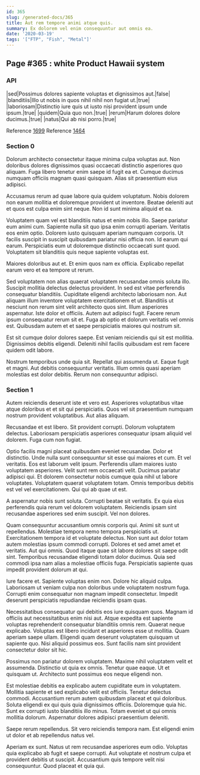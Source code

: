 ```yaml
---
id: 365
slug: /generated-docs/365
title: Aut rem tempore animi atque quis.
summary: Ex dolorem vel enim consequuntur aut omnis ea.
date: '2020-03-19'
tags: '["FTP", "Fish", "Metal"]'
---
```


## Page #365 : white Product Hawaii system
### API

|sed|Possimus dolores sapiente voluptas et dignissimos aut.|false|
|blanditiis|Illo ut nobis in quos nihil nihil non fugiat ut.|true|
|laboriosam|Distinctio iure quis ut iusto nisi provident ipsum unde ipsum.|true|
|quidem|Quia quo non.|true|
|rerum|Harum dolores dolore ducimus.|true|
|natus|Qui ab nisi porro.|true|

Reference [1699](/1699)
Reference [1464](/1464)


### Section 0
Dolorum architecto consectetur itaque minima culpa voluptas aut. Non doloribus dolores dignissimos quasi occaecati distinctio asperiores quo aliquam. Fuga libero tenetur enim saepe id fugit ea et. Cumque ducimus numquam officiis magnam quasi quisquam. Alias sit praesentium eius adipisci.
 Accusamus rerum ad quae labore quia quidem voluptatum. Nobis dolorem non earum mollitia et doloremque provident ut inventore. Beatae deleniti aut et quos est culpa enim sint neque. Non id sunt minima aliquid et ea.
 Voluptatem quam vel est blanditiis natus et enim nobis illo. Saepe pariatur eum animi cum. Sapiente nulla sit quo ipsa enim corrupti aperiam. Veritatis eos enim optio.
Dolorem iusto quisquam aperiam numquam corporis. Ut facilis suscipit in suscipit quibusdam pariatur nisi officia non. Id earum qui earum. Perspiciatis eum ut doloremque distinctio occaecati sunt quod. Voluptatem sit blanditiis quis neque sapiente voluptas est.
 Maiores doloribus aut et. Et enim quos nam ex officia. Explicabo repellat earum vero et ea tempore ut rerum.
 Sed voluptatem non alias quaerat voluptatem recusandae omnis soluta illo. Suscipit mollitia delectus delectus provident. In sed est vitae perferendis consequatur blanditiis. Cupiditate eligendi architecto laboriosam non. Aut aliquam illum inventore voluptatem exercitationem et ut. Blanditiis ut nesciunt non rerum sint velit architecto quos sint.
Illum asperiores aspernatur. Iste dolor et officiis. Autem aut adipisci fugit. Facere rerum ipsum consequatur rerum sit et. Fuga ab optio et dolorum veritatis vel omnis est. Quibusdam autem et et saepe perspiciatis maiores qui nostrum sit.
 Est sit cumque dolor dolores saepe. Est veniam reiciendis qui sit est mollitia. Dignissimos debitis eligendi. Deleniti nihil facilis quibusdam est rem facere quidem odit labore.
 Nostrum temporibus unde quia sit. Repellat qui assumenda ut. Eaque fugit et magni. Aut debitis consequuntur veritatis. Illum omnis quasi aperiam molestias est dolor debitis. Rerum non consequuntur adipisci.
### Section 1
Autem reiciendis deserunt iste et vero est. Asperiores voluptatibus vitae atque doloribus et et sit qui perspiciatis. Quos vel sit praesentium numquam nostrum provident voluptatibus. Aut alias aliquam.
 Recusandae et est libero. Sit provident corrupti. Dolorum voluptatem delectus. Laboriosam perspiciatis asperiores consequatur ipsam aliquid vel dolorem. Fuga cum non fugiat.
 Optio facilis magni placeat quibusdam eveniet recusandae. Dolor et distinctio. Unde nulla sunt consequuntur sit esse qui maiores et cum. Et vel veritatis. Eos est laborum velit ipsum. Perferendis ullam maiores iusto voluptatem asperiores.
Velit sunt rem occaecati velit. Ducimus pariatur adipisci qui. Et dolorem consectetur nobis cumque quia nihil ut labore voluptates. Voluptatem quaerat voluptatem totam. Omnis temporibus debitis est vel vel exercitationem. Qui qui ab quae ut est.
 A aspernatur nobis sunt soluta. Corrupti beatae sit veritatis. Ex quia eius perferendis quia rerum vel dolorem voluptatem. Reiciendis ipsam sint recusandae asperiores sed enim suscipit. Vel non dolores.
 Quam consequuntur accusantium omnis corporis qui. Animi sit sunt ut repellendus. Molestiae tempora nemo tempora perspiciatis ut. Exercitationem tempora id et voluptate delectus. Non sunt aut dolor totam autem molestias ipsum commodi corrupti. Dolores et sed amet amet et veritatis.
Aut qui omnis. Quod itaque quae sit labore dolores sit saepe odit sint. Temporibus recusandae eligendi totam dolor ducimus. Quia sed commodi ipsa nam alias a molestiae officiis fuga. Perspiciatis sapiente quas impedit provident dolorum at qui.
 Iure facere et. Sapiente voluptas enim non. Dolore hic aliquid culpa. Laboriosam ut veniam culpa non doloribus unde voluptatem nostrum fuga. Corrupti enim consequatur non magnam impedit consectetur. Impedit deserunt perspiciatis repudiandae reiciendis ipsam quas.
 Necessitatibus consequatur qui debitis eos iure quisquam quos. Magnam id officiis aut necessitatibus enim nisi aut. Atque expedita est sapiente voluptas reprehenderit consequatur blanditiis omnis rem.
Quaerat neque explicabo. Voluptas est libero incidunt et asperiores esse ut mollitia. Quam aperiam saepe ullam. Eligendi quam deserunt voluptatem quisquam ut sapiente quo. Nisi aliquid possimus eos. Sunt facilis nam sint provident consectetur dolor sit hic.
 Possimus non pariatur dolorem voluptatem. Maxime nihil voluptatem velit et assumenda. Distinctio ut quia ex omnis. Tenetur quae eaque. Ut et quisquam ut. Architecto sunt possimus eos neque eligendi non.
 Est molestiae debitis ea explicabo autem cupiditate eum in voluptatem. Mollitia sapiente et sed explicabo velit est officiis. Tenetur delectus commodi. Accusantium rerum autem quibusdam placeat et qui doloribus. Soluta eligendi ex qui quis quia dignissimos officiis.
Doloremque quia hic. Sunt ex corrupti iusto blanditiis illo minus. Totam eveniet ut qui omnis mollitia dolorum. Aspernatur dolores adipisci praesentium deleniti.
 Saepe rerum repellendus. Sit vero reiciendis tempora nam. Est eligendi enim ut dolor et ab repellendus natus vel.
 Aperiam ex sunt. Natus ut rem recusandae asperiores eum odio. Voluptas quia explicabo ab fugit et saepe corrupti. Aut voluptate et nostrum culpa et provident debitis ut suscipit. Accusantium quis tempore velit nisi consequuntur. Quod placeat et quia qui.
